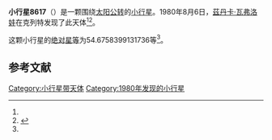 {{Infobox planet
| bgcolour = #FFFFC0
| name = 8617
| symbol = 
| image = 
| caption = 
| discovery = yes
| discovery_ref = 
| discoverer = [[茲丹卡·瓦弗洛娃|茲丹卡·瓦弗洛娃]]
| discovery_site = [[克列特|克列特]] 
| discovered = 1980年8月6日
| designations = yes
| mp_name = 
| named_after = 
| alt_names = 1980 PW/ 1950 TO / 1984 SE5
| mp_category = [[主带小行星|主带小行星]]
| orbit_ref = <ref name="a">[http://ssd.jpl.nasa.gov/sbdb.cgi?sstr=8617 8617] {{Wayback|url=http://ssd.jpl.nasa.gov/sbdb.cgi?sstr=8617 |date=20110609190603 }}，小行星數據庫瀏覽器（JPL Small-Body Database Browser）－[[美国国家航空航天局|美国国家航空航天局]]喷气推进实验室</ref>
| epoch = 2456400.5 (2013年4月18日更新)
| aphelion = {{convert|2.94034396072157|AU|km|3|abbr=on|lk=out}}
| perihelion = {{convert|1.904947526593271|AU|km|3|abbr=on}}
| semimajor = {{convert|2.422645743657421|AU|km|3|abbr=on}}
| eccentricity = 0.213691258
| period = 1377.315061 [[日|日]]<br />3.77[[儒略年|儒略年]]
| avg_speed = 
| inclination = 4.022205119544092
| asc_node = 310.8712220900161
| mean_anomaly = 
| arg_peri = 54.6758399131736
| satellites = 
| physical_characteristics = yes
| dimensions = 
| mass = 
| density = 
| surface_grav = 
| escape_velocity = 
| sidereal_day = 
| axial_tilt = 
| pole_ecliptic_lat = 
| pole_ecliptic_lon = 
| albedo = 
| temperatures= 
| temp_name1 = 
| mean_temp_1 = 
| max_temp_1 = 
| temp_name2 = 
| max_temp_2 = 
| spectral_type = 
| abs_magnitude = 54.6758399131736
}}

'''小行星8617'''（{{lang-en|8617}}）是一颗围绕[[太阳|太阳]][[公转|公转]]的[[小行星|小行星]]。1980年8月6日，[[茲丹卡·瓦弗洛娃|茲丹卡·瓦弗洛娃]]在克列特发现了此天体<ref name="a" /><ref>{{cite news|title=小行星列表|url=http://cfa-www.harvard.edu/iau/lists/NumberedMPs.txt|accessdate=2013-07-08|newspaper=哈佛大学|archive-date=2008-05-17|archive-url=https://web.archive.org/web/20080517010638/http://cfa-www.harvard.edu/iau/lists/NumberedMPs.txt|dead-url=no}}</ref>。

这颗小行星的[[绝对星等|绝对星等]]为54.6758399131736等<ref name="a" />。

==参考文献==
{{reflist}}
{{Minor Planet Number|[[小行星8616|小行星8616]]|[[小行星8618|小行星8618]]}}

{{小天体}}

[[Category:小行星带天体|Category:小行星带天体]]
[[Category:1980年发现的小行星|Category:1980年发现的小行星]]

{{asteroid-stub}}